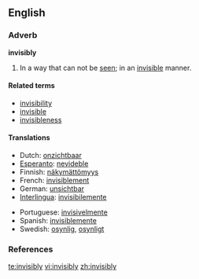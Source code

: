 ==English==

===Adverb===
'''invisibly'''
# In a way that can not be [[see]]n; in an [[invisible]] manner.

====Related terms====
*[[invisibility]]
*[[invisible]]
*[[invisibleness]]

====Translations====
{{top}}
*Dutch: [[onzichtbaar]]
*[[Esperanto]]: [[nevideble]]
*Finnish: [[näkymättömyys]]
*French: [[invisiblement]]
*German: [[unsichtbar]]
*[[Interlingua]]: [[invisibilemente]]
{{mid}}
*Portuguese: [[invisivelmente]]
*Spanish: [[invisiblemente]]
*Swedish: [[osynlig]], [[osynligt]]
{{bottom}}

===References===
{{R:Webster 1913}}

[[te:invisibly]]
[[vi:invisibly]]
[[zh:invisibly]]